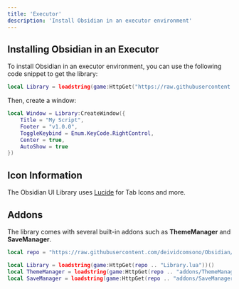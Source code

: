 ```yaml
---
title: 'Executor'
description: 'Install Obsidian in an executor environment'
---
```


## Installing Obsidian in an Executor
To install Obsidian in an executor environment, you can use the following code snippet to get the library:

```lua
local Library = loadstring(game:HttpGet("https://raw.githubusercontent.com/deividcomsono/Obsidian/refs/heads/main/Library.lua"))()
```

Then, create a window:

```lua
local Window = Library:CreateWindow({
    Title = "My Script",
    Footer = "v1.0.0",
    ToggleKeybind = Enum.KeyCode.RightControl,
    Center = true,
    AutoShow = true
})
```

## Icon Information

The Obsidian UI Library uses [Lucide](https://lucide.dev/) for Tab Icons and more.

## Addons
The library comes with several built-in addons such as **ThemeManager** and **SaveManager**.

```lua
local repo = "https://raw.githubusercontent.com/deividcomsono/Obsidian/main/"

local Library = loadstring(game:HttpGet(repo .. "Library.lua"))()
local ThemeManager = loadstring(game:HttpGet(repo .. "addons/ThemeManager.lua"))()
local SaveManager = loadstring(game:HttpGet(repo .. "addons/SaveManager.lua"))()
```
